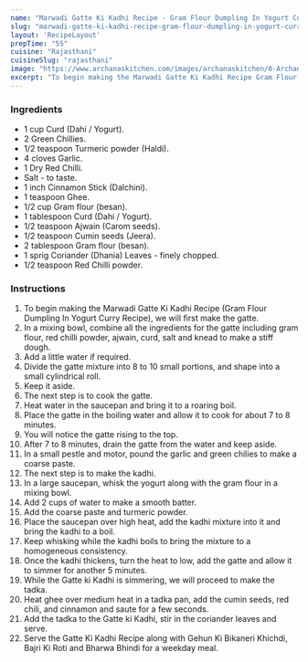 ---
name: "Marwadi Gatte Ki Kadhi Recipe - Gram Flour Dumpling In Yogurt Curry"
slug: "marwadi-gatte-ki-kadhi-recipe-gram-flour-dumpling-in-yogurt-curry"
layout: 'RecipeLayout'
prepTime: "55"
cuisine: "Rajasthani"
cuisineSlug: "rajasthani"
image: "https://www.archanaskitchen.com/images/archanaskitchen/0-Archanas-Kitchen-Recipes/2016/oct-5/Marwadi_Gatte_Ki_Kadhi_Recipe-3.jpg"
excerpt: "To begin making the Marwadi Gatte Ki Kadhi Recipe Gram Flour Dumpling In Yogurt Curry Recipe, we will first make the gatte"
---

### Ingredients

- 1 cup Curd (Dahi / Yogurt).
- 2 Green Chillies.
- 1/2 teaspoon Turmeric powder (Haldi).
- 4 cloves Garlic.
- 1 Dry Red Chilli.
- Salt - to taste.
- 1 inch Cinnamon Stick (Dalchini).
- 1 teaspoon Ghee.
- 1/2 cup Gram flour (besan).
- 1 tablespoon Curd (Dahi / Yogurt).
- 1/2 teaspoon Ajwain (Carom seeds).
- 1/2 teaspoon Cumin seeds (Jeera).
- 2 tablespoon Gram flour (besan).
- 1 sprig Coriander (Dhania) Leaves - finely chopped.
- 1/2 teaspoon Red Chilli powder.

### Instructions

1. To begin making the Marwadi Gatte Ki Kadhi Recipe (Gram Flour Dumpling In Yogurt Curry Recipe), we will first make the gatte.
1. In a mixing bowl, combine all the ingredients for the gatte including gram flour, red chilli powder, ajwain, curd, salt and knead to make a stiff dough.
1. Add a little water if required.
1. Divide the gatte mixture into 8 to 10 small portions, and shape into a small cylindrical roll.
1. Keep it aside.
1. The next step is to cook the gatte.
1. Heat water in the saucepan and bring it to a roaring boil.
1. Place the gatte in the boiling water and allow it to cook for about 7 to 8 minutes.
1. You will notice the gatte rising to the top.
1. After 7 to 8 minutes, drain the gatte from the water and keep aside.
1. In a small pestle and motor, pound the garlic and green chilies to make a coarse paste.
1. The next step is to make the kadhi.
1. In a large saucepan, whisk the yogurt along with the gram flour in a mixing bowl.
1. Add 2 cups of water to make a smooth batter.
1. Add the coarse paste and turmeric powder.
1. Place the saucepan over high heat, add the kadhi mixture into it and bring the kadhi to a boil.
1. Keep whisking while the kadhi boils to bring the mixture to a homogeneous consistency.
1. Once the kadhi thickens, turn the heat to low, add the gatte and allow it to simmer for another 5 minutes.
1. While the Gatte ki Kadhi is simmering, we will proceed to make the tadka.
1. Heat ghee over medium heat in a tadka pan, add the cumin seeds, red chili, and cinnamon and saute for a few seconds.
1. Add the tadka to the Gatte ki Kadhi, stir in the coriander leaves and serve.
1. Serve the Gatte Ki Kadhi Recipe along with Gehun Ki Bikaneri Khichdi, Bajri Ki Roti and Bharwa Bhindi for a weekday meal.
